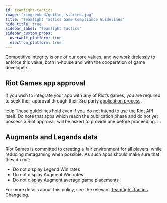 ```yaml
---
id: teamfight-tactics
image: "/img/embed/getting-started.jpg"
title: "Teamfight Tactics Game Compliance Guidelines"
hide_title: true
sidebar_label: "Teamfight Tactics"
sidebar_custom_props:
  overwolf_platform: true
  electron_platform: true
---
```


<GameInfo gameId={21570} page="compliance" />

Competitive integrity is one of our core values, and we work tirelessly to enforce this value, both in-house and with the cooperation of game developers.

## Riot Games app approval

If you wish to integrate your app with any of Riot’s games,
you are required to seek their approval through their 3rd party [application process](https://developer.riotgames.com/docs/portal#_getting-started).

:::tip
These guidelines hold even if you do not intend to use the Riot API itself.
Do note that apps which reach the publication phase and do not yet possess a Riot approval, will be asked to provide one before proceeding.
:::

## Augments and Legends data

Riot Games is committed to creating a fair environment for all players, while reducing metagaming when possible. As such apps should make sure that they do not:
- Do not display Legend Win rates
- Do not display Augment Win rates
- Do not display Augment average game placements

For more details about this policy, see the relevant [Teamfight Tactics Changelog](https://www.leagueoflegends.com/en-pl/news/game-updates/teamfight-tactics-patch-13-12-notes/).
